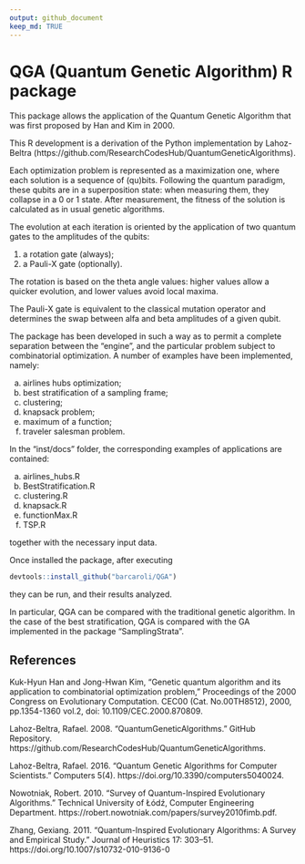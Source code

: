 ```yaml
---
output: github_document
keep_md: TRUE
---
```


# QGA (Quantum Genetic Algorithm) R package

This package allows the application of the Quantum Genetic Algorithm that was first proposed by Han and Kim in 2000. 

This R development is a derivation of the Python implementation by Lahoz-Beltra (https://github.com/ResearchCodesHub/QuantumGeneticAlgorithms).

Each optimization problem is represented as a maximization one, where each solution is a sequence of (qu)bits. Following the quantum paradigm, these qubits are in a superposition state: when measuring them, they collapse in a 0 or 1 state. After measurement, the fitness of the solution is calculated as in usual genetic algorithms.

The evolution at each iteration is oriented by the application of two quantum gates to the amplitudes of the qubits:

1. a rotation gate (always);
2. a Pauli-X gate (optionally).

The rotation is based on the theta angle values: higher values allow a quicker evolution, and lower values avoid local maxima.

The Pauli-X gate is equivalent to the classical mutation operator and determines the swap between alfa and beta amplitudes of a given qubit.

The package has been developed in such a way as to permit a complete separation between the "engine", and the particular problem subject to combinatorial optimization. 
A number of examples have been implemented, namely:

a. airlines hubs optimization;
b. best stratification of a sampling frame;
c. clustering;
d. knapsack problem;
e. maximum of a function;
f. traveler salesman problem.

In the "inst/docs" folder, the corresponding examples of applications are contained:

a. airlines_hubs.R
b. BestStratification.R
c. clustering.R
d. knapsack.R
e. functionMax.R
f. TSP.R

together with the necessary input data.

Once installed the package, after executing

```r
devtools::install_github("barcaroli/QGA")
```

they can be run, and their results analyzed.

In particular, QGA can be compared with the traditional genetic algorithm. In the case of the best stratification, QGA is compared with the GA implemented in the package "SamplingStrata". 



## References

Kuk-Hyun Han and Jong-Hwan Kim, “Genetic quantum algorithm and its
application to combinatorial optimization problem,” Proceedings of the
2000 Congress on Evolutionary Computation. CEC00 (Cat. No.00TH8512),
2000, pp.1354-1360 vol.2, doi: 10.1109/CEC.2000.870809.

Lahoz-Beltra, Rafael. 2008. “QuantumGeneticAlgorithms.” GitHub Repository. https://github.com/ResearchCodesHub/QuantumGeneticAlgorithms.

Lahoz-Beltra, Rafael. 2016. “Quantum Genetic Algorithms for Computer Scientists.” Computers 5(4). https://doi.org/10.3390/computers5040024.

Nowotniak, Robert. 2010. “Survey of Quantum-Inspired Evolutionary Algorithms.” Technical University of Łódź, Computer Engineering Department. https://robert.nowotniak.com/papers/survey2010fimb.pdf.

Zhang, Gexiang. 2011. “Quantum-Inspired Evolutionary Algorithms: A Survey and Empirical Study.” Journal of Heuristics 17: 303–51. https://doi.org/10.1007/s10732-010-9136-0





